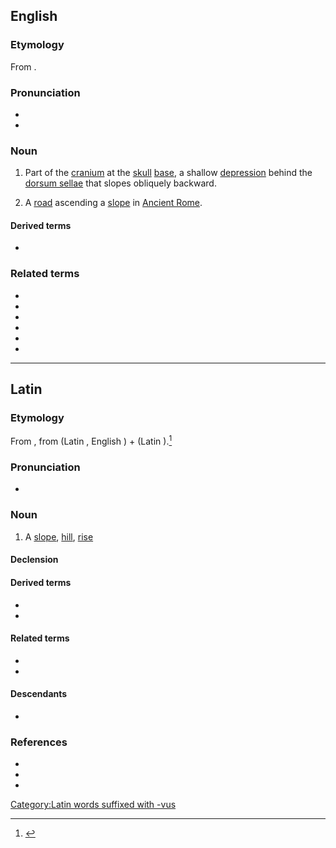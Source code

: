 ==English==
{{wikipedia|Clivus (anatomy)}}

===Etymology===
{{PIE root|en|ḱley}}
From {{der|en|la|clīvus||slope, hill}}.

===Pronunciation===
* {{IPA|en|/ˈklaɪvəs/}}
* {{hyphenation|en|cli|vus}}

===Noun===
{{en-noun|clivi}}

# {{lb|en|anatomy}} Part of the [[cranium]] at the [[skull]] [[base]], a shallow [[depression]] behind the [[dorsum sellae]] that slopes obliquely backward.
# {{lb|en|historical}} A [[road]] ascending a [[slope]] in [[Ancient Rome]].

====Derived terms====
* {{l|en|clival}}

===Related terms===
* {{l|en|climate}}
* {{l|en|climax}}
* {{l|en|clinic}}
* {{l|en|clinoid}}
* {{l|en|decline}}
* {{l|en|incline}}

----

==Latin==

===Etymology===
{{PIE root|la|ḱley}}
From {{der|la|ine-pro|*ḱleywós}}, from {{der|la|ine-pro|*ḱley-||to lean}} (Latin {{m|la|clīnō}}, English {{m|en|lean}}) + {{m|ine-pro|*-wós}} (Latin {{m|la|-vus}}).<ref>{{R:Online Etymology Dictionary|declivity}}</ref>

===Pronunciation===
* {{la-IPA|clīvus|eccl=1}}

===Noun===
{{la-noun|clīvus<2>}}

# A [[slope]], [[hill]], [[rise]]

====Declension====
{{la-ndecl|clīvus<2>}}

====Derived terms====
* {{l|la|clīvōsus}}
* {{l|la|clīvulus}}

====Related terms====
* {{l|la|clīnātus}}
* {{l|la|clīnō}}

====Descendants====
* {{desc|en|clivus}}

===References===
* {{R:L&S}}
* {{R:Elementary Lewis}}
* {{R:Gaffiot}}
<references/>

[[Category:Latin words suffixed with -vus]]